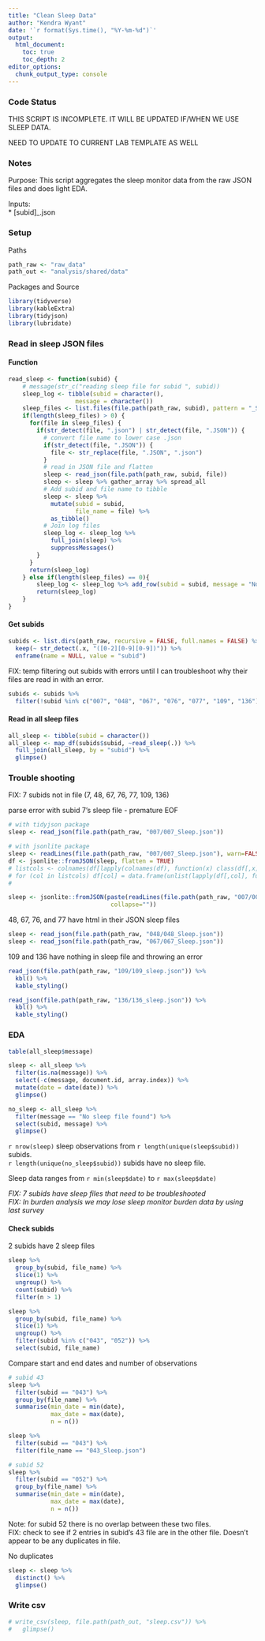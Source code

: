 ```yaml
---
title: "Clean Sleep Data"
author: "Kendra Wyant"
date: '`r format(Sys.time(), "%Y-%m-%d")`'
output: 
  html_document:
    toc: true 
    toc_depth: 2
editor_options: 
  chunk_output_type: console
---
```


### Code Status

THIS SCRIPT IS INCOMPLETE.   IT WILL BE UPDATED IF/WHEN WE USE SLEEP DATA.

NEED TO UPDATE TO CURRENT LAB TEMPLATE AS WELL

### Notes

Purpose: This script aggregates the sleep monitor data from the raw JSON files and does light EDA.    

Inputs:  
* [subid]_.json  


### Setup

Paths 
```r
path_raw <- "raw_data"
path_out <- "analysis/shared/data"
```

Packages and Source
```r
library(tidyverse)
library(kableExtra)
library(tidyjson)
library(lubridate)
```


### Read in sleep JSON files

#### Function
```r
read_sleep <- function(subid) {
    # message(str_c("reading sleep file for subid ", subid))
    sleep_log <- tibble(subid = character(),
                   message = character())
    sleep_files <- list.files(file.path(path_raw, subid), pattern = "_Sleep|_sleep", include.dirs = FALSE)
    if(length(sleep_files) > 0) {
      for(file in sleep_files) {
        if(str_detect(file, ".json") | str_detect(file, ".JSON")) {
          # convert file name to lower case .json 
          if(str_detect(file, ".JSON")) {
            file <- str_replace(file, ".JSON", ".json")
          }
          # read in JSON file and flatten
          sleep <- read_json(file.path(path_raw, subid, file))
          sleep <- sleep %>% gather_array %>% spread_all
          # Add subid and file name to tibble
          sleep <- sleep %>% 
            mutate(subid = subid,
                   file_name = file) %>% 
            as_tibble()
          # Join log files
          sleep_log <- sleep_log %>%
            full_join(sleep) %>%
            suppressMessages()
        }
      }
      return(sleep_log)
    } else if(length(sleep_files) == 0){
        sleep_log <- sleep_log %>% add_row(subid = subid, message = "No sleep file found")
        return(sleep_log)
    }
}
```

#### Get subids
```r
subids <- list.dirs(path_raw, recursive = FALSE, full.names = FALSE) %>% 
  keep(~ str_detect(.x, "([0-2][0-9][0-9])")) %>% 
  enframe(name = NULL, value = "subid")
```

FIX: temp filtering out subids with errors until I can troubleshoot why their files are read in with an error.
```r
subids <- subids %>% 
  filter(!subid %in% c("007", "048", "067", "076", "077", "109", "136"))
```

#### Read in all sleep files
```r
all_sleep <- tibble(subid = character())
all_sleep <- map_df(subids$subid, ~read_sleep(.)) %>% 
  full_join(all_sleep, by = "subid") %>% 
  glimpse()
```


### Trouble shooting  

FIX: 7 subids not in file (7, 48, 67, 76, 77, 109, 136)  

parse error with subid 7's sleep file - premature EOF
```r
# with tidyjson package
sleep <- read_json(file.path(path_raw, "007/007_Sleep.json"))

# with jsonlite package
sleep <- readLines(file.path(path_raw, "007/007_Sleep.json"), warn=FALSE)
df <- jsonlite::fromJSON(sleep, flatten = TRUE)
# listcols <- colnames(df[lapply(colnames(df), function(x) class(df[,x])) == "list"])
# for (col in listcols) df[col] = data.frame(unlist(lapply(df[,col], function(x) toString(unlist(x)))))
# 

sleep <- jsonlite::fromJSON(paste(readLines(file.path(path_raw, "007/007_Sleep.json"), warn=FALSE),
                             collapse=""))

```

48, 67, 76, and 77 have html in their JSON sleep files 
```r
sleep <- read_json(file.path(path_raw, "048/048_Sleep.json"))
sleep <- read_json(file.path(path_raw, "067/067_Sleep.json"))
```

109 and 136 have nothing in sleep file and throwing an error
```r
read_json(file.path(path_raw, "109/109_sleep.json")) %>%
  kbl() %>%
  kable_styling()

read_json(file.path(path_raw, "136/136_sleep.json")) %>%
  kbl() %>%
  kable_styling()
```



### EDA 

```r
table(all_sleep$message)

sleep <- all_sleep %>% 
  filter(is.na(message)) %>% 
  select(-c(message, document.id, array.index)) %>% 
  mutate(date = date(date)) %>% 
  glimpse()

no_sleep <- all_sleep %>% 
  filter(message == "No sleep file found") %>% 
  select(subid, message) %>% 
  glimpse()
```

`r nrow(sleep)` sleep observations from `r length(unique(sleep$subid))` subids.  
`r length(unique(no_sleep$subid))` subids have no sleep file.   

Sleep data ranges from `r min(sleep$date)` to `r max(sleep$date)`  

*FIX: 7 subids have sleep files that need to be troubleshooted*  
*FIX: In burden analysis we may lose sleep monitor burden data by using last survey*  

#### Check subids

2 subids have 2 sleep files
```r
sleep %>% 
  group_by(subid, file_name) %>% 
  slice(1) %>% 
  ungroup() %>% 
  count(subid) %>% 
  filter(n > 1)
```

```r
sleep %>% 
  group_by(subid, file_name) %>% 
  slice(1) %>% 
  ungroup() %>% 
  filter(subid %in% c("043", "052")) %>% 
  select(subid, file_name)
```

Compare start and end dates and number of observations
```r
# subid 43
sleep %>% 
  filter(subid == "043") %>% 
  group_by(file_name) %>% 
  summarise(min_date = min(date),
            max_date = max(date),
            n = n())

sleep %>% 
  filter(subid == "043") %>% 
  filter(file_name == "043_Sleep.json")

# subid 52
sleep %>% 
  filter(subid == "052") %>% 
  group_by(file_name) %>% 
  summarise(min_date = min(date),
            max_date = max(date),
            n = n())
```

Note: for subid 52 there is no overlap between these two files.  
FIX: check to see if 2 entries in subid's 43 file are in the other file. Doesn't appear to be any duplicates in file.    

No duplicates
```r
sleep <- sleep %>% 
  distinct() %>% 
  glimpse()
```



### Write csv
```r
# write_csv(sleep, file.path(path_out, "sleep.csv")) %>% 
#   glimpse()
```

